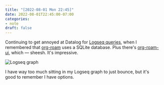```yaml
---
title: "[2022-08-01 Mon 22:45]"
date: 2022-08-01T22:45:00-07:00
categories:
- note
draft: false
---
```


Continuing to get annoyed at Datalog for [Logseq queries](https://docs.logseq.com/#/page/advanced%20queries), when I remembered that
[org-roam](https://www.orgroam.com) uses a SQLite database. Plus there's [org-roam-ui](https://github.com/org-roam/org-roam-ui), which — sheesh. It's
impressive.

![Logseq graph](/img/2022/2022-08-01-org.png "the graph is real pretty")

I have way too much sitting in my Logseq graph to just bounce, but it's good to
remember I have options.
